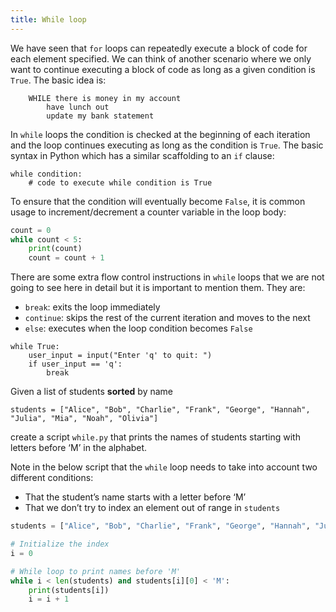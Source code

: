 ```yaml
---
title: While loop
---
```


We have seen that `for` loops can repeatedly execute a block of code for each element specified. We can think of another scenario where we only want to continue executing a block of code as long as a given condition is `True`. The basic idea is:
```
    WHILE there is money in my account
        have lunch out
        update my bank statement
```


In `while` loops the condition is checked at the beginning of each iteration and the loop continues executing as long as the condition is `True`. The basic syntax in Python which has a similar scaffolding to an `if` clause:
```.python
while condition:
    # code to execute while condition is True
```


To ensure that the condition will eventually become `False`, it is common usage to increment/decrement a counter variable in the loop body:

```python
count = 0
while count < 5:
    print(count)
    count = count + 1
```

There are some extra flow control instructions in `while` loops that we are not going to see here in detail but it is important to mention them. They are:

- `break`: exits the loop immediately
- `continue`: skips the rest of the current iteration and moves to the next
- `else`: executes when the loop condition becomes `False`

```.python
while True:
    user_input = input("Enter 'q' to quit: ")
    if user_input == 'q':
        break
```

::: {#exercise1 .callout-note title="Exercise" icon=false} 
Given a list of students **sorted** by name

```.python
students = ["Alice", "Bob", "Charlie", "Frank", "George", "Hannah", "Julia", "Mia", "Noah", "Olivia"]
```

create a script `while.py` that prints the names of students starting with letters before 'M' in the alphabet. 
:::

::: {#answer1 .callout-caution icon=false title='Answer' collapse="true"}

Note in the below script that the `while` loop needs to take into account two different conditions:

- That the student's name starts with a letter before 'M'
- That we don't try to index an element out of range in `students`

```python
students = ["Alice", "Bob", "Charlie", "Frank", "George", "Hannah", "Julia", "Mia", "Noah", "Olivia"]

# Initialize the index
i = 0

# While loop to print names before 'M'
while i < len(students) and students[i][0] < 'M':
    print(students[i])
    i = i + 1
```

:::




